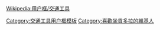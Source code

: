 {{Userbox
  |id=[[File:0 Venise, Gondolier naviguant dans le Bacino di S. Marco au large de l'Île de S. Giorgio Maggiore (1).JPG|50px]]
  |id-c=white
  |id-fc=navy
  |id-s=14
  |info=這個用戶喜歡乘坐'''[[貢多拉]]'''。
  |info-c=white
  |border-c=blue
  |info-s=10
  |info-fc=navy
  |border-s=1
}}
<noinclude>
{{Clear}}
[[Wikipedia:用户框/交通工具]]
[[Category:交通工具用户框模板]]
</noinclude><includeonly>[[Category:喜歡坐貢多拉的維基人]]</includeonly>